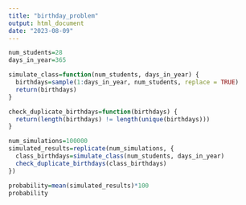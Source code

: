```yaml
---
title: "birthday_problem"
output: html_document
date: "2023-08-09"
---
```



```r
num_students=28
days_in_year=365
```

```r
simulate_class=function(num_students, days_in_year) {
  birthdays=sample(1:days_in_year, num_students, replace = TRUE)
  return(birthdays)
}
```

```r
check_duplicate_birthdays=function(birthdays) {
  return(length(birthdays) != length(unique(birthdays)))
}
```

```r
num_simulations=100000
simulated_results=replicate(num_simulations, {
  class_birthdays=simulate_class(num_students, days_in_year)
  check_duplicate_birthdays(class_birthdays)
})
```

```r
probability=mean(simulated_results)*100
probability
```


